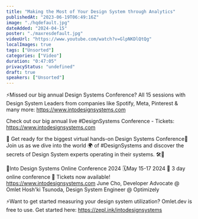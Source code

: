 ```yaml
---
title: "Making the Most of Your Design System through Analytics"
publishedAt: "2023-06-19T06:49:16Z"
image: "./hqdefault.jpg"
dateAdded: "2024-04-15"
poster: "./maxresdefault.jpg"
videoUrl: "https://www.youtube.com/watch?v=GlpNKDlQtQg"
localImages: true
tags: ["Unsorted"]
categories: ["Video"]
duration: "0:47:05"
privacyStatus: "undefined"
draft: true
speakers: ["Unsorted"]
---
```

⚡️Missed our big annual Design Systems Conference? All 15 sessions with Design System Leaders from companies like Spotify, Meta, Pinterest & many more: https://www.intodesignsystems.com

Check out our big annual live #DesignSystems Conference - Tickets: https://www.intodesignsystems.com 

🌟 Get ready for the biggest virtual hands-on Design Systems Conference🌟
Join us as we dive into the world 🌍 of #DesignSystems and discover the secrets of Design System experts operating in their systems. 🛠️🎨

📐Into Design Systems Online Conference 2024
🗓️May 15-17 2024
🚀 3 day online conference
🎫 Tickets now available! 
https://www.intodesignsystems.com
June Cho, Developer Advocate @ Omlet
Hosh'ki Tsunoda, Design System Engineer @ Optimizely

⚡️Want to get started measuring your design system utilization? Omlet.dev is free to use. Get started here: https://zepl.ink/intodesignsystems
